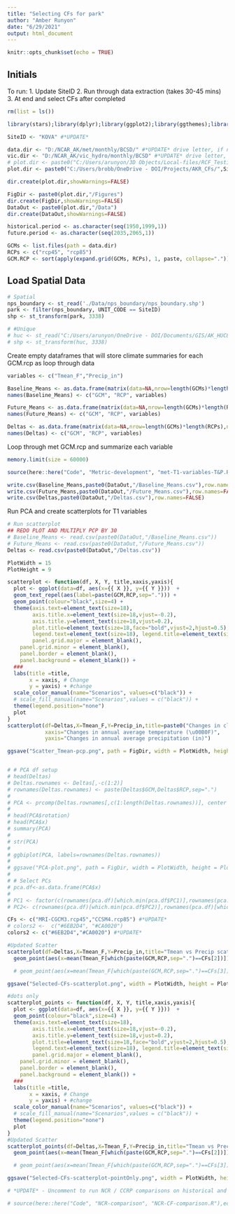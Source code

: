 ```yaml
---
title: "Selecting CFs for park"
author: "Amber Runyon"
date: "6/29/2021"
output: html_document
---
```


```r
knitr::opts_chunk$set(echo = TRUE)

```

## Initials

To run:
1. Update SiteID
2. Run through data extraction (takes 30-45 mins)
3. At end and select CFs after completed

```r

rm(list = ls())

library(stars);library(dplyr);library(ggplot2);library(ggthemes);library(viridis);library(here);library(ggrepel);library(rlang);library(ggbiplot)

SiteID <- "KOVA" #*UPDATE*

data.dir <- "D:/NCAR_AK/met/monthly/BCSD/" #*UPDATE* drive letter, if needed
vic.dir <- "D:/NCAR_AK/vic_hydro/monthly/BCSD" #*UPDATE* drive letter, if needed
# plot.dir <- paste0("C:/Users/arunyon/3D Objects/Local-files/RCF_Testing/",SiteID) #*UPDATE*
plot.dir <- paste0("C:/Users/brobb/OneDrive - DOI/Projects/AKR_CFs/",SiteID) #*UPDATE*

dir.create(plot.dir,showWarnings=FALSE)

FigDir <- paste0(plot.dir,"/Figures")
dir.create(FigDir,showWarnings=FALSE)
DataOut <- paste0(plot.dir,"/Data")
dir.create(DataOut,showWarnings=FALSE)

historical.period <- as.character(seq(1950,1999,1))
future.period <- as.character(seq(2035,2065,1))

GCMs <- list.files(path = data.dir)
RCPs <- c("rcp45", "rcp85")
GCM.RCP <- sort(apply(expand.grid(GCMs, RCPs), 1, paste, collapse="."))

```

## Load Spatial Data

```r

# Spatial
nps_boundary <- st_read('./Data/nps_boundary/nps_boundary.shp')
park <- filter(nps_boundary, UNIT_CODE == SiteID)
shp <- st_transform(park, 3338)

# #Unique
# huc <- st_read("C:/Users/arunyon/OneDrive - DOI/Documents/GIS/AK_HUC8/Kachemak_Tuxedni.shp")
# shp <- st_transform(huc, 3338)

```
Create empty dataframes that will store climate summaries for each GCM.rcp as loop through data
```r

variables <- c("Tmean_F","Precip_in")

Baseline_Means <- as.data.frame(matrix(data=NA,nrow=length(GCMs)*length(RCPs),ncol=length(variables)+2))
names(Baseline_Means) <- c("GCM", "RCP", variables)

Future_Means <- as.data.frame(matrix(data=NA,nrow=length(GCMs)*length(RCPs),ncol=length(variables)+2))
names(Future_Means) <- c("GCM", "RCP", variables)

Deltas <- as.data.frame(matrix(data=NA,nrow=length(GCMs)*length(RCPs),ncol=length(variables)+2))
names(Deltas) <- c("GCM", "RCP", variables)


```

Loop through met GCM.rcp and summarize each variable

```r
memory.limit(size = 60000)

source(here::here("Code", "Metric-development", "met-T1-variables-T&P.R"),echo = FALSE) 

write.csv(Baseline_Means,paste0(DataOut,"/Baseline_Means.csv"),row.names=FALSE)
write.csv(Future_Means,paste0(DataOut,"/Future_Means.csv"),row.names=FALSE)
write.csv(Deltas,paste0(DataOut,"/Deltas.csv"),row.names=FALSE)

```


Run PCA and create scatterplots for T1 variables
```r
# Run scatterplot
## REDO PLOT AND MULTIPLY PCP BY 30 
# Baseline_Means <- read.csv(paste0(DataOut,"/Baseline_Means.csv"))
# Future_Means <- read.csv(paste0(DataOut,"/Future_Means.csv"))
Deltas <- read.csv(paste0(DataOut,"/Deltas.csv"))

PlotWidth = 15
PlotHeight = 9

scatterplot <- function(df, X, Y, title,xaxis,yaxis){
  plot <- ggplot(data=df, aes(x={{ X }}, y={{ Y }}))  +
  geom_text_repel(aes(label=paste(GCM,RCP,sep="."))) +
  geom_point(colour="black",size=4) + 
  theme(axis.text=element_text(size=18),
        axis.title.x=element_text(size=18,vjust=-0.2),
        axis.title.y=element_text(size=18,vjust=0.2),
        plot.title=element_text(size=18,face="bold",vjust=2,hjust=0.5),
        legend.text=element_text(size=18), legend.title=element_text(size=16),
        panel.grid.major = element_blank(),
    panel.grid.minor = element_blank(),
    panel.border = element_blank(),
    panel.background = element_blank()) + 
  ###
  labs(title =title, 
       x = xaxis, # Change
       y = yaxis) + #change
  scale_color_manual(name="Scenarios", values=c("black")) +
  # scale_fill_manual(name="Scenarios",values = c("black")) + 
  theme(legend.position="none") 
  plot
}
scatterplot(df=Deltas,X=Tmean_F,Y=Precip_in,title=paste0("Changes in climate means in 2050 by GCM run at ", SiteID),
            xaxis="Changes in annual average temperature (\u00B0F)",
            yaxis="Changes in annual average precipitation (in)")

ggsave("Scatter_Tmean-pcp.png", path = FigDir, width = PlotWidth, height = PlotHeight,bg="white")


# # PCA df setup
# head(Deltas)
# Deltas.rownames <- Deltas[,-c(1:2)]
# rownames(Deltas.rownames) <- paste(Deltas$GCM,Deltas$RCP,sep=".")
# 
# PCA <- prcomp(Deltas.rownames[,c(1:length(Deltas.rownames))], center = TRUE,scale. = TRUE)
# 
# head(PCA$rotation)
# head(PCA$x)
# summary(PCA)
# 
# str(PCA)
# 
# ggbiplot(PCA, labels=rownames(Deltas.rownames))
# 
# ggsave("PCA-plot.png", path = FigDir, width = PlotWidth, height = PlotHeight)
# 
# # Select PCs
# pca.df<-as.data.frame(PCA$x) 
# 
# PC1 <- factor(c(rownames(pca.df)[which.min(pca.df$PC1)],rownames(pca.df)[which.max(pca.df$PC1)])) 
# PC2<- c(rownames(pca.df)[which.min(pca.df$PC2)],rownames(pca.df)[which.max(pca.df$PC2)]) 

CFs <- c("MRI-CGCM3.rcp45","CCSM4.rcp85") #*UPDATE*
# colors2 <-  c("#6EB2D4", "#CA0020")
colors2 <- c("#6EB2D4","#CA0020") #*UPDATE*

#Updated Scatter
scatterplot(df=Deltas,X=Tmean_F,Y=Precip_in,title="Tmean vs Precip scatterplot",xaxis="Avg Annual Temp (F)",yaxis="Avg Annual Precip (in)") + geom_point(aes(x=mean(Tmean_F[which(paste(GCM,RCP,sep=".")==CFs[1])]), y=mean(Precip_in[which(paste(GCM,RCP,sep=".")==CFs[1])])), shape=21, size=12, stroke=3, colour=colors2[1]) +
  geom_point(aes(x=mean(Tmean_F[which(paste(GCM,RCP,sep=".")==CFs[2])]), y=mean(Precip_in[which(paste(GCM,RCP,sep=".")==CFs[2])])), shape=22, size=12, stroke=3, colour=colors2[2]) 

  # geom_point(aes(x=mean(Tmean_F[which(paste(GCM,RCP,sep=".")==CFs[3])]), y=mean(Precip_in[which(paste(GCM,RCP,sep=".")==CFs[3])])), shape=23, size=12, stroke=3, colour=colors2[3]) 

ggsave("Selected-CFs-scatterplot.png", width = PlotWidth, height = PlotHeight, path = FigDir,bg="white")

#dots only
scatterplot_points <- function(df, X, Y, title,xaxis,yaxis){
  plot <- ggplot(data=df, aes(x={{ X }}, y={{ Y }}))  +
  geom_point(colour="black",size=4) + 
  theme(axis.text=element_text(size=18),
        axis.title.x=element_text(size=18,vjust=-0.2),
        axis.title.y=element_text(size=18,vjust=0.2),
        plot.title=element_text(size=18,face="bold",vjust=2,hjust=0.5),
        legend.text=element_text(size=18), legend.title=element_text(size=16),
        panel.grid.major = element_blank(),
    panel.grid.minor = element_blank(),
    panel.border = element_blank(),
    panel.background = element_blank()) + 
  ###
  labs(title =title, 
       x = xaxis, # Change
       y = yaxis) + #change
  scale_color_manual(name="Scenarios", values=c("black")) +
  # scale_fill_manual(name="Scenarios",values = c("black")) + 
  theme(legend.position="none") 
  plot
}
#Updated Scatter
scatterplot_points(df=Deltas,X=Tmean_F,Y=Precip_in,title="Tmean vs Precip scatterplot",xaxis="Avg Annual Temp (F)",yaxis="Avg Annual Precip (in)") + geom_point(aes(x=mean(Tmean_F[which(paste(GCM,RCP,sep=".")==CFs[1])]), y=mean(Precip_in[which(paste(GCM,RCP,sep=".")==CFs[1])])), shape=21, size=12, stroke=3, colour=colors2[1]) +
  geom_point(aes(x=mean(Tmean_F[which(paste(GCM,RCP,sep=".")==CFs[2])]), y=mean(Precip_in[which(paste(GCM,RCP,sep=".")==CFs[2])])), shape=22, size=12, stroke=3, colour=colors2[2]) 

  # geom_point(aes(x=mean(Tmean_F[which(paste(GCM,RCP,sep=".")==CFs[3])]), y=mean(Precip_in[which(paste(GCM,RCP,sep=".")==CFs[3])])), shape=23, size=12, stroke=3, colour=colors2[3]) 

ggsave("Selected-CFs-scatterplot-pointOnly.png", width = PlotWidth, height = PlotHeight, path = FigDir,bg="white")


```

```r

# *UPDATE* - Uncomment to run NCR / CCRP comparisons on historical and future T & P averages

# source(here::here("Code", "NCR-comparison", "NCR-CF-comparison.R"),echo = FALSE) 


```